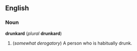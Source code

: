 ==English==
===Noun===
'''drunkard''' (''plural'' '''drunkard''')

#(''somewhat derogatory'') A person who is habitually drunk.<!--not the same as an alcoholic, who is addicted to alcohol but might rarely or never be drunk-->